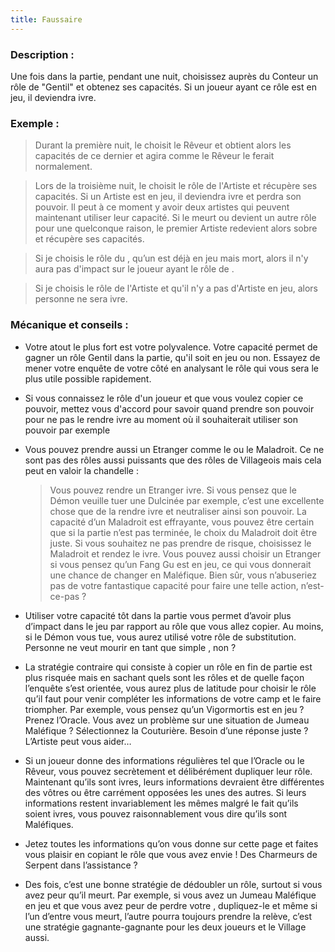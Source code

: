 ```yaml
---
title: Faussaire
---
```



<Role FAUSSAIRE header />

### Description :
Une fois dans la partie, pendant une nuit, choisissez auprès du Conteur un rôle de "Gentil" et obtenez ses capacités. Si un joueur ayant ce rôle est en jeu, il deviendra ivre.

### Exemple : 

> Durant la première nuit, le <Role FAUSSAIRE /> choisit le Rêveur et obtient alors les capacités de ce dernier et agira comme le Rêveur le ferait normalement.     

> Lors de la troisième nuit, le <Role FAUSSAIRE /> choisit le rôle de l'Artiste et récupère ses capacités. Si un Artiste est en jeu, il deviendra ivre et perdra son pouvoir. Il peut à ce moment y avoir deux artistes qui peuvent maintenant utiliser leur capacité.
Si le <Role FAUSSAIRE /> meurt ou devient un autre rôle pour une quelconque raison, le premier Artiste redevient alors sobre et récupère ses capacités.  

> Si je choisis le rôle du <Role CRIEUR />, qu’un <Role CRIEUR /> est déjà en jeu mais mort, alors il n'y aura pas d'impact sur le joueur ayant le rôle de <Role CRIEUR />.

> Si je choisis le rôle de l'Artiste et qu'il n'y a pas d'Artiste en jeu, alors personne ne sera ivre.


### Mécanique et conseils :

- Votre atout le plus fort est votre polyvalence. Votre capacité permet de gagner un rôle Gentil dans la partie, qu'il soit en jeu ou non. Essayez de mener votre enquête de votre côté en analysant le rôle qui vous sera le plus utile possible rapidement.

- Si vous connaissez le rôle d'un joueur et que vous voulez copier ce pouvoir, mettez vous d'accord pour savoir quand prendre son pouvoir pour ne pas le rendre ivre au moment où il souhaiterait utiliser son pouvoir par exemple

- Vous pouvez prendre aussi un Etranger comme le <Role BARBIER /> ou le Maladroit. Ce ne sont pas des rôles aussi puissants que des rôles de Villageois mais cela peut en valoir la chandelle : 

	> Vous pouvez rendre un Etranger ivre. Si vous pensez que le Démon veuille tuer une Dulcinée par exemple, c’est une excellente chose que de la rendre ivre et neutraliser ainsi son pouvoir.
  > La capacité d’un Maladroit est effrayante, vous pouvez être certain que si la partie n’est pas terminée, le choix du Maladroit doit être juste. Si vous souhaitez ne pas prendre de risque, choisissez le Maladroit et rendez le ivre.
	> Vous pouvez aussi choisir un Etranger si vous pensez qu’un Fang Gu est en jeu, ce qui vous donnerait une chance de changer en Maléfique. Bien sûr, vous n’abuseriez pas de votre fantastique capacité pour faire une telle action, n’est-ce-pas ?

- Utiliser votre capacité tôt dans la partie vous permet d’avoir plus d’impact dans le jeu par rapport au rôle que vous allez copier. Au moins, si le Démon vous tue, vous aurez utilisé votre  rôle de substitution. Personne ne veut mourir en tant que simple <Role FAUSSAIRE />, non ?

- La stratégie contraire qui consiste à copier un rôle en fin de partie est plus risquée mais en sachant quels sont les rôles et de quelle façon l’enquête s’est orientée, vous aurez plus de latitude pour choisir le rôle qu’il faut pour venir compléter les informations de votre camp et le faire triompher.
Par exemple, vous pensez qu’un Vigormortis est en jeu ? Prenez l’Oracle. Vous avez un problème sur une situation de Jumeau Maléfique ? Sélectionnez la Couturière. Besoin d’une réponse juste ? L’Artiste peut vous aider…

- Si un joueur donne des informations régulières tel que l’Oracle ou le Rêveur, vous pouvez secrètement et délibérément dupliquer leur rôle. Maintenant qu’ils sont ivres, leurs informations devraient être différentes des vôtres ou être carrément opposées les unes des autres. Si leurs informations restent invariablement les mêmes malgré le fait qu’ils soient ivres, vous pouvez raisonnablement vous dire qu’ils sont Maléfiques.

- Jetez toutes les informations qu’on vous donne sur cette page et faites vous plaisir en copiant le rôle que vous avez envie ! Des Charmeurs de Serpent dans l’assistance ?

- Des fois, c’est une bonne stratégie de dédoubler un rôle, surtout si vous avez peur qu’il meurt. Par exemple, si vous avez un Jumeau Maléfique en jeu et que vous avez peur de perdre votre <Role CRIEUR />, dupliquez-le et même si l’un d’entre vous meurt, l’autre pourra toujours prendre la relève, c’est une stratégie gagnante-gagnante pour les deux joueurs et le Village aussi.    
